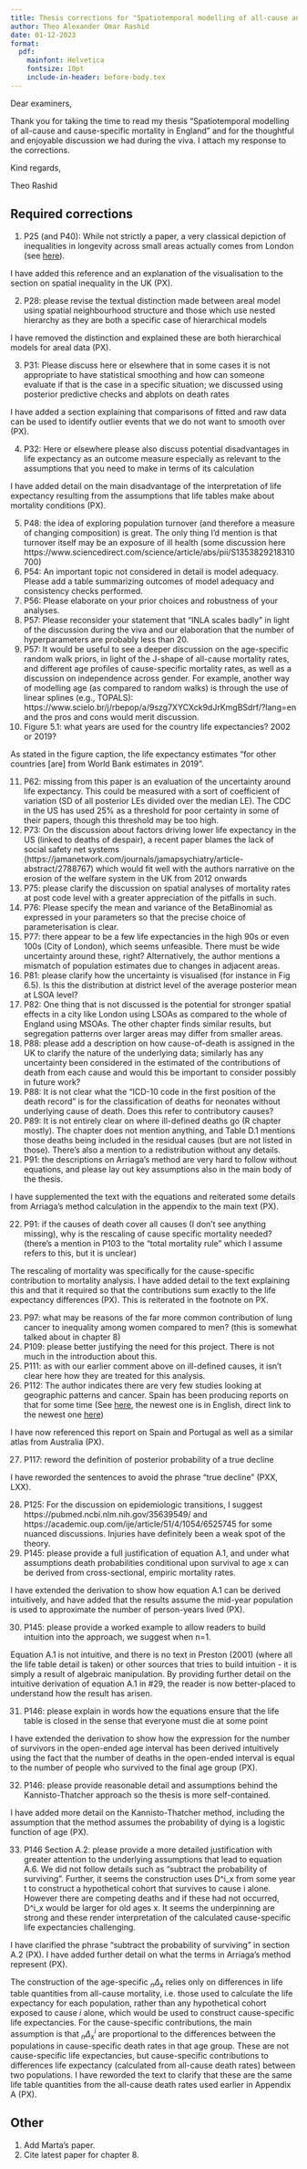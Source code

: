 ```yaml
---
title: Thesis corrections for "Spatiotemporal modelling of all-cause and cause-specific mortality in England"
author: Theo Alexander Omar Rashid
date: 01-12-2023
format:
  pdf:
    mainfont: Helvetica
    fontsize: 10pt
    include-in-header: before-body.tex
---
```


Dear examiners,

Thank you for taking the time to read my thesis "Spatiotemporal modelling of all-cause and cause-specific mortality in England" and for the thoughtful and enjoyable discussion we had during the viva.
I attach my response to the corrections.

Kind regards,

Theo Rashid

## Required corrections

1. P25 (and P40): While not strictly a paper, a very classical depiction of inequalities in longevity across small areas actually comes from London (see [here](https://journals.sagepub.com/doi/abs/10.1068/a45341)).

I have added this reference and an explanation of the visualisation to the section on spatial inequality in the UK (PX).

2. P28: please revise the textual distinction made between areal model using spatial neighbourhood structure and those which use nested hierarchy as they are both a specific case of hierarchical models

I have removed the distinction and explained these are both hierarchical models for areal data (PX).

3. P31: Please discuss here or elsewhere that in some cases it is not appropriate to have statistical smoothing and how can someone evaluate if that is the case in a specific situation; we discussed using posterior predictive checks and abplots on death rates

I have added a section explaining that comparisons of fitted and raw data can be used to identify outlier events that we do not want to smooth over (PX).

4. P32: Here or elsewhere please also discuss potential disadvantages in life expectancy as an outcome measure especially as relevant to the assumptions that you need to make in terms of its calculation

I have added detail on the main disadvantage of the interpretation of life expectancy resulting from the assumptions that life tables make about mortality conditions (PX).

5. P48: the idea of exploring population turnover (and therefore a measure of changing composition) is great. The only thing I’d mention is that turnover itself may be an exposure of ill health (some discussion here https://www.sciencedirect.com/science/article/abs/pii/S1353829218310700)
6. P54: An important topic not considered in detail is model adequacy. Please add a table summarizing outcomes of model adequacy and consistency checks performed.
7. P56: Please elaborate on your prior choices and robustness of your analyses.
8. P57: Please reconsider your statement that “INLA scales badly” in light of the discussion during the viva and our elaboration that the number of hyperparameters are probably less than 20.
9.  P57: It would be useful to see a deeper discussion on the age-specific random walk priors, in light of the J-shape of all-cause mortality rates, and different age profiles of cause-specific mortality rates, as well as a discussion on independence across gender. For example, another way of modelling age (as compared to random walks) is through the use of linear splines (e.g., TOPALS): https://www.scielo.br/j/rbepop/a/9szg7XYCXck9dJrKmgBSdrf/?lang=en and the pros and cons would merit discussion.
10. Figure 5.1: what years are used for the country life expectancies? 2002 or 2019?

As stated in the figure caption, the life expectancy estimates "for other countries [are] from World Bank estimates in 2019".

11. P62: missing from this paper is an evaluation of the uncertainty around life expectancy. This could be measured with a sort of coefficient of variation (SD of all posterior LEs divided over the median LE). The CDC in the US has used 25% as a threshold for poor certainty in some of their papers, though this threshold may be too high.
12. P73: On the discussion about factors driving lower life expectancy in the US (linked to deaths of despair), a recent paper blames the lack of social safety net systems (https://jamanetwork.com/journals/jamapsychiatry/article-abstract/2788767) which would fit well with the authors narrative on the erosion of the welfare system in the UK from 2012 onwards
13. P75: please clarify the discussion on spatial analyses of mortality rates at post code level with a greater appreciation of the pitfalls in such.
14. P76: Please specify the mean and variance of the BetaBinomial as expressed in your parameters so that the precise choice of parameterisation is clear.
15. P77: there appear to be a few life expectancies in the high 90s or even 100s (City of London), which seems unfeasible. There must be wide uncertainty around these, right? Alternatively, the author mentions a mismatch of population estimates due to changes in adjacent areas.
16. P81: please clarify how the uncertainty is visualised (for instance in Fig 6.5). Is this the distribution at district level of the average posterior mean at LSOA level?
17. P82: One thing that is not discussed is the potential for stronger spatial effects in a city like London using LSOAs as compared to the whole of England using MSOAs. The other chapter finds similar results, but segregation patterns over larger areas may differ from smaller areas.
18. P88: please add a description on how cause-of-death is assigned in the UK to clarify the nature of the underlying data; similarly has any uncertainty been considered in the estimated of the contributions of death from each cause and would this be important to consider possibly in future work?
19. P88: It is not clear what the “ICD-10 code in the first position of the death record” is for the classification of deaths for neonates without underlying cause of death. Does this refer to contributory causes?
20. P89: It is not entirely clear on where ill-defined deaths go (R chapter mostly). The chapter does not mention anything, and Table D.1 mentions those deaths being included in the residual causes (but are not listed in those). There’s also a mention to a redistribution without any details.
21. P91: the descriptions on Arriaga’s method are very hard to follow without equations, and please lay out key assumptions also in the main body of the thesis.

I have supplemented the text with the equations and reiterated some details from Arriaga's method calculation in the appendix to the main text (PX).

22. P91: if the causes of death cover all causes (I don’t see anything missing), why is the rescaling of cause specific mortality needed? (there’s a mention in P103 to the “total mortality rule” which I assume refers to this, but it is unclear)

The rescaling of mortality was specifically for the cause-specific contribution to mortality analysis.
I have added detail to the text explaining this and that it required so that the contributions sum exactly to the life expectancy differences (PX).
This is reiterated in the footnote on PX.

23. P97: what may be reasons of the far more common contribution of lung cancer to inequality among women compared to men?  (this is somewhat talked about in chapter 8)
24. P109: please better justifying the need for this project. There is not much in the introduction about this.
25. P111: as with our earlier comment above on ill-defined causes, it isn’t clear here how they are treated for this analysis.
26. P112: The author indicates there are very few studies looking at geographic patterns and cancer. Spain has been producing reports on that for some time (See [here](https://www.isciii.es/QueHacemos/Servicios/VigilanciaSaludPublicaRENAVE/EnfermedadesCronicas/Paginas/Atlas.aspx), the newest one is in English, direct link to the newest one [here](https://www.isciii.es/QueHacemos/Servicios/VigilanciaSaludPublicaRENAVE/EnfermedadesCronicas/Documents/atlas/Atlas_espana_portugal.pdf))

I have now referenced this report on Spain and Portugal as well as a similar atlas from Australia (PX).

27. P117: reword the definition of posterior probability of a true decline

I have reworded the sentences to avoid the phrase "true decline" (PXX, LXX).

28. P125: For the discussion on epidemiologic transitions, I suggest https://pubmed.ncbi.nlm.nih.gov/35639549/ and https://academic.oup.com/ije/article/51/4/1054/6525745 for some nuanced discussions. Injuries have definitely been a weak spot of the theory.
29. P145: please provide a full justification of equation A.1, and under what assumptions death probabilities conditional upon survival to age x can be derived from cross-sectional, empiric mortality rates.

I have extended the derivation to show how equation A.1 can be derived intuitively, and have added that the results assume the mid-year population is used to approximate the number of person-years lived (PX).

30. P145: please provide a worked example to allow readers to build intuition into the approach, we suggest when n=1.

Equation A.1 is not intuitive, and there is no text in Preston (2001) (where all the life table detail is taken) or other sources that tries to build intuition - it is simply a result of algebraic manipulation.
By providing further detail on the intuitive derivation of equation A.1 in #29, the reader is now better-placed to understand how the result has arisen.

31. P146: please explain in words how the equations ensure that the life table is closed in the sense that everyone must die at some point

I have extended the derivation to show how the expression for the number of survivors in the open-ended age interval has been derived intuitively using the fact that the number of deaths in the open-ended interval is equal to the number of people who survived to the final age group (PX).

32. P146: please provide reasonable detail and assumptions behind the Kannisto-Thatcher approach so the thesis is more self-contained.

I have added more detail on the Kannisto-Thatcher method, including the assumption that the method assumes the probability of dying is a logistic function of age (PX).

33. P146 Section A.2: please provide a more detailed justification with greater attention to the underlying assumptions that lead to equation A.6. We did not follow details such as “subtract the probability of surviving”. Further, it seems the construction uses D^i_x from some year t to construct a hypothetical cohort that survives to cause i alone. However there are competing deaths and if these had not occurred, D^i_x would be larger for old ages x. It seems the underpinning are strong and these render interpretation of the calculated cause-specific life expectancies challenging.

I have clarified the phrase "subtract the probability of surviving" in section A.2 (PX).
I have added further detail on what the terms in Arriaga's method represent (PX).

The construction of the age-specific ${}_{n}\Delta_{x}$ relies only on differences in life table quantities from all-cause mortality, i.e. those used to calculate the life expectancy for each population, rather than any hypothetical cohort exposed to cause $i$ alone, which would be used to construct cause-specific life expectancies.
For the cause-specific contributions, the main assumption is that ${}_{n}\Delta^i_{x}$ are proportional to the differences between the populations in cause-specific death rates in that age group.
These are not cause-specific life expectancies, but cause-specific contributions to differences life expectancy (calculated from all-cause death rates) between two populations.
I have reworded the text to clarify that these are the same life table quantities from the all-cause death rates used earlier in Appendix A (PX).

## Other

1. Add Marta's paper.
2. Cite latest paper for chapter 8.